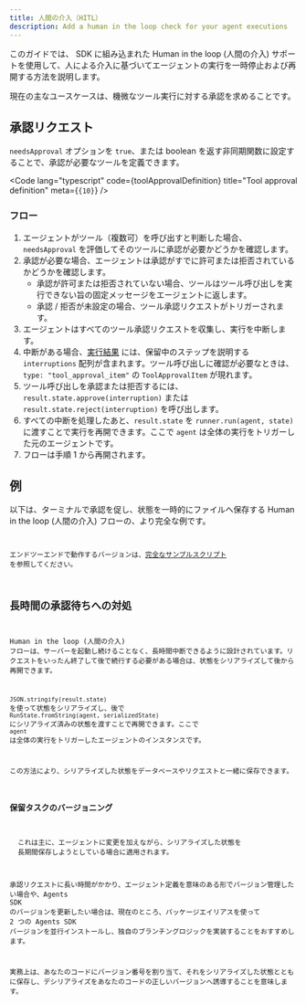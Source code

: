 ```yaml
---
title: 人間の介入（HITL）
description: Add a human in the loop check for your agent executions
---
```



このガイドでは、 SDK に組み込まれた Human in the loop (人間の介入) サポートを使用して、人による介入に基づいてエージェントの実行を一時停止および再開する方法を説明します。

現在の主なユースケースは、機微なツール実行に対する承認を求めることです。

## 承認リクエスト

`needsApproval` オプションを `true`、または boolean を返す非同期関数に設定することで、承認が必要なツールを定義できます。

<Code
  lang="typescript"
  code={toolApprovalDefinition}
  title="Tool approval definition"
  meta={`{10}`}
/>

### フロー

1. エージェントがツール（複数可）を呼び出すと判断した場合、`needsApproval` を評価してそのツールに承認が必要かどうかを確認します。
2. 承認が必要な場合、エージェントは承認がすでに許可または拒否されているかどうかを確認します。
   - 承認が許可または拒否されていない場合、ツールはツール呼び出しを実行できない旨の固定メッセージをエージェントに返します。
   - 承認 / 拒否が未設定の場合、ツール承認リクエストがトリガーされます。
3. エージェントはすべてのツール承認リクエストを収集し、実行を中断します。
4. 中断がある場合、[実行結果](/openai-agents-js/ja/guides/result) には、保留中のステップを説明する `interruptions` 配列が含まれます。ツール呼び出しに確認が必要なときは、`type: "tool_approval_item"` の `ToolApprovalItem` が現れます。
5. ツール呼び出しを承認または拒否するには、`result.state.approve(interruption)` または `result.state.reject(interruption)` を呼び出します。
6. すべての中断を処理したあと、`result.state` を `runner.run(agent, state)` に渡すことで実行を再開できます。ここで `agent` は全体の実行をトリガーした元のエージェントです。
7. フローは手順 1 から再開されます。

## 例

以下は、ターミナルで承認を促し、状態を一時的にファイルへ保存する Human in the loop (人間の介入) フローの、より完全な例です。

<Code
  lang="typescript"
  code={humanInTheLoopExample}
  title="Human in the loop (人間の介入)"
/>

エンドツーエンドで動作するバージョンは、[完全なサンプルスクリプト](https://github.com/openai/openai-agents-js/tree/main/examples/agent-patterns/human-in-the-loop.ts) を参照してください。

## 長時間の承認待ちへの対処

Human in the loop (人間の介入) フローは、サーバーを起動し続けることなく、長時間中断できるように設計されています。リクエストをいったん終了して後で続行する必要がある場合は、状態をシリアライズして後から再開できます。

`JSON.stringify(result.state)` を使って状態をシリアライズし、後で `RunState.fromString(agent, serializedState)` にシリアライズ済みの状態を渡すことで再開できます。ここで `agent` は全体の実行をトリガーしたエージェントのインスタンスです。

この方法により、シリアライズした状態をデータベースやリクエストと一緒に保存できます。

### 保留タスクのバージョニング

<Aside>
  これは主に、エージェントに変更を加えながら、シリアライズした状態を
  長期間保存しようとしている場合に適用されます。
</Aside>

承認リクエストに長い時間がかかり、エージェント定義を意味のある形でバージョン管理したい場合や、Agents SDK のバージョンを更新したい場合は、現在のところ、パッケージエイリアスを使って 2 つの Agents SDK バージョンを並行インストールし、独自のブランチングロジックを実装することをおすすめします。

実務上は、あなたのコードにバージョン番号を割り当て、それをシリアライズした状態とともに保存し、デシリアライズをあなたのコードの正しいバージョンへ誘導することを意味します。
